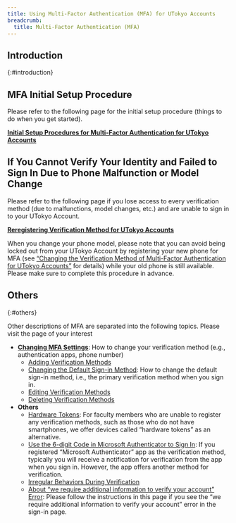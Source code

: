 ```yaml
---
title: Using Multi-Factor Authentication (MFA) for UTokyo Accounts
breadcrumb:
  title: Multi-Factor Authentication (MFA)
---
```


## Introduction
{:#introduction}

<MFA noLink />

## MFA Initial Setup Procedure

Please refer to the following page for the initial setup procedure (things to do when you get started).

<b class="box center"><a href="initial/">Initial Setup Procedures for Multi-Factor Authentication for UTokyo Accounts</a></b>

## If You Cannot Verify Your Identity and Failed to Sign In Due to Phone Malfunction or Model Change

Please refer to the following page if you lose access to every verification method (due to malfunctions, model changes, etc.) and are unable to sign in to your UTokyo Account.

<b class="box center"><a href="reregister">Reregistering Verification Method for UTokyo Accounts</a></b>

When you change your phone model, please note that you can avoid being locked out from your UTokyo Account by registering your new phone for MFA (see [“Changing the Verification Method of Multi-Factor Authentication for UTokyo Accounts”](change/) for details) while your old phone is still available. Please make sure to complete this procedure in advance.

## Others
{:#others}

Other descriptions of MFA are separated into the following topics. Please visit the page of your interest

- **[Changing MFA Settings](change/)**: How to change your verification method (e.g., authentication apps, phone number)
    - [Adding Verification Methods](change/#add)
    - [Changing the Default Sign-in Method](change/#default): How to change the default sign-in method, i.e., the primary verification method when you sign in.
    - [Editing Verification Methods](change/#edit)
    - [Deleting Verification Methods](change/#delete)
- **Others**
    - [Hardware Tokens](others#hardware-token): For faculty members who are unable to register any verification methods, such as those who do not have smartphones, we offer devices called “hardware tokens” as an alternative.
    - [Use the 6-digit Code in Microsoft Authenticator to Sign In](others#msauth-totp): If you registered “Microsoft Authenticator” app as the verification method, typically you will receive a notification for verification from the app when you sign in. However, the app offers another method for verification.
    - [Irregular Behaviors During Verification](others#irregular)
    - [About “we require additional information to verify your account” Error](others#unknown-error): Please follow the instructions in this page if you see the “we require additional information to verify your account” error in the sign-in page.
